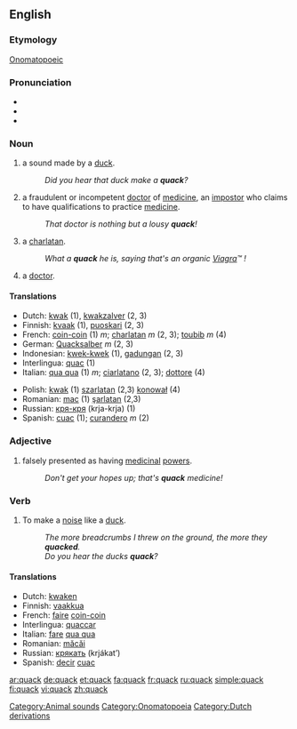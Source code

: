 ==English==

===Etymology===
[[Onomatopoeic]]

===Pronunciation===
*{{IPA|kwæk}}
*{{audio|en-us-quack.ogg|Audio (US)}}
*{{Rhymes|æk}}

===Noun===
{{en-noun}}

# a sound made by a [[duck]].
#:''Did you hear that duck make a '''quack'''?''
# a fraudulent or incompetent [[doctor]] of [[medicine]], an [[impostor]] who claims to have qualifications to practice [[medicine]].
#:''That doctor is nothing but a lousy '''quack'''!''
# a [[charlatan]].
#:''What a '''quack''' he is, saying that's an organic [[Viagra]]™ !'' 
# {{slang}} a [[doctor]].

====Translations====
{{top}}
*Dutch: [[kwak]] (1), [[kwakzalver]] (2, 3)
*Finnish: [[kvaak]] (1), [[puoskari]] (2, 3)
*French: [[coin-coin]] (1) ''m''; [[charlatan]] ''m'' (2, 3); [[toubib]] ''m'' (4)
*German: [[Quacksalber]] ''m'' (2, 3)
*Indonesian: [[kwek-kwek]] (1), [[gadungan]] (2, 3)
*Interlingua: [[quac]] (1)
*Italian: [[qua qua]] (1) ''m''; [[ciarlatano]] (2, 3); [[dottore]] (4)
{{mid}}
*Polish: [[kwak]] (1) [[szarlatan]] (2,3) [[konował]] (4)
*Romanian: [[mac]] (1) [[şarlatan]] (2,3)
*Russian: [[кря-кря]] (krja-krja) (1)
*Spanish: [[cuac]] (1); [[curandero]] ''m'' (2)
{{bottom}}

===Adjective===
{{en-adj|-}}

# falsely presented as having [[medicinal]] [[power]]s.
#:''Don't get your hopes up; that's '''quack''' medicine!''

===Verb===
{{en-verb}}

# To make a [[noise]] like a [[duck]].
#:''The more breadcrumbs I threw on the ground, the more they '''quacked'''.''
#:''Do you hear the ducks '''quack'''?''

====Translations====
*Dutch: [[kwaken]]
*Finnish: [[vaakkua]]
*French: [[faire]] [[coin-coin]]
*Interlingua: [[quaccar]]
*Italian: [[fare]] [[qua qua]]
*Romanian: [[măcăi]]
*Russian: [[крякать]] (krjákat’)
*Spanish: [[decir]] [[cuac]]

[[Category:Animal sounds]]
[[Category:Onomatopoeia]]
[[Category:Dutch derivations]]

[[ar:quack]]
[[de:quack]]
[[et:quack]]
[[fa:quack]]
[[fr:quack]]
[[ru:quack]]
[[simple:quack]]
[[fi:quack]]
[[vi:quack]]
[[zh:quack]]